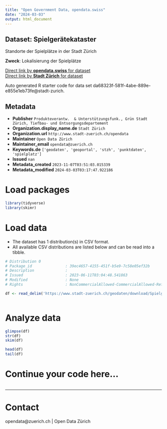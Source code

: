 ```yaml
---
title: "Open Government Data, opendata.swiss"
date: "2024-03-03"
output: html_document
---
```


## Dataset: Spielgerätekataster

Standorte der Spielplätze in der Stadt Zürich

**Zweck**: Lokalisierung der Spielplätze

[Direct link by **opendata.swiss** for dataset](https://opendata.swiss/de/dataset/spielgeratekataster)<br>
[Direct link by **Stadt Zürich** for dataset](https://data.stadt-zuerich.ch/dataset/geo_spielgeraetekataster)

Auto generated R starter code for data set da68323f-581f-4abe-889e-e855e1eb73fe@stadt-zurich.

## Metadata

- **Publisher** `Produkteverantw.  & Unterstützungsfunk., Grün Stadt Zürich, Tiefbau- und Entsorgungsdepartement`
- **Organization.display_name.de** `Stadt Zürich`
- **Organization.url** `http://www.stadt-zuerich.ch/opendata`
- **Maintainer** `Open Data Zürich`
- **Maintainer_email** `opendata@zuerich.ch`
- **Keywords.de** `['geodaten', 'geoportal', 'stzh', 'punktdaten', 'spielplatz']`
- **Issued** `nan`
- **Metadata_created** `2023-11-07T03:51:03.015339`
- **Metadata_modified** `2024-03-03T03:17:47.922186`


# Load packages

```r

library(tidyverse)
library(skimr)

```

# Load data

-   The dataset has 1 distribution(s) in CSV format.
-   All available CSV distributions are listed below and can be read into a tibble.

```r

# Distribution 0
# Package_id               : 39ec4657-4155-451f-b5e9-7c58e05ef32b
# Description              : 
# Issued                   : 2023-06-11T03:04:48.541863
# Modified                 : None
# Rights                   : NonCommercialAllowed-CommercialAllowed-ReferenceNotRequired

df <- read_delim('https://www.stadt-zuerich.ch/geodaten/download/Spielgeraetekataster?format=10008')



```

# Analyze data

```r

glimpse(df)
str(df)
skim(df)

head(df)
tail(df)

```

# Continue your code here...

```r

```

------------------------------------------------------------------------

# Contact

opendata@zuerich.ch | Open Data Zürich

